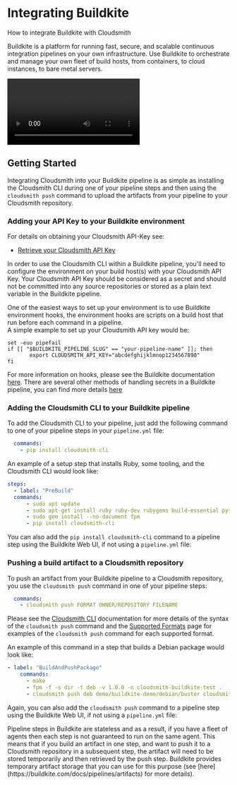 # Integrating Buildkite


How to integrate Buildkite with Cloudsmith

Buildkite is a platform for running fast, secure, and scalable continuous integration pipelines on your own infrastructure. Use Buildkite to orchestrate and manage your own fleet of build hosts, from containers, to cloud instances, to bare metal servers.

<NoCodeUploadingSnippet />

<Video wistiaId="fn361s5zj1"></Video>

## Getting Started

Integrating Cloudsmith into your Buildkite pipeline is as simple as installing the Cloudsmith CLI during one of your pipeline steps and then using the `cloudsmith push` command to upload the artifacts from your pipeline to your Cloudsmith repository.

### Adding your API Key to your Buildkite environment

For details on obtaining your Cloudsmith API-Key see:

- [Retrieve your Cloudsmith API Key](/getting-started/api-key)

In order to use the Cloudsmith CLI within a Buildkite pipeline, you'll need to configure the environment on your build host(s) with your Cloudsmith API Key.  Your Cloudsmith API Key should be considered as a secret and should not be committed into any source repositories or stored as a plain text variable in the Buildkite pipeline. 

One of the easiest ways to set up your environment is to use Buildkite environment hooks, the environment hooks are scripts on a build host that run before each command in a pipeline.  
A simple example to set up your Cloudsmith API key would be: 

```shell
set -euo pipefail
if [[ "$BUILDKITE_PIPELINE_SLUG" == "your-pipeline-name" ]]; then
       export CLOUDSMITH_API_KEY="abcdefghijklmnop1234567890"
fi
```

For more information on hooks, please see the Buildkite documentation [here](https://buildkite.com/docs/agent/v3/hooks). There are several other methods of handling secrets in a Buildkite pipeline, you can find more details [here](https://buildkite.com/docs/pipelines/secrets)

### Adding the Cloudsmith CLI to your Buildkite pipeline

To add the Cloudsmith CLI to your pipeline, just add the following command to one of your pipeline steps in your `pipeline.yml` file: 

```yaml
  commands:
    - pip install cloudsmith-cli
```

An example of a setup step that installs Ruby, some tooling, and the Cloudsmith CLI would look like: 

```yaml
steps:
  - label: "PreBuild"
  commands:
      - sudo apt update
      - sudo apt-get install ruby ruby-dev rubygems build-essential python-pip -y
      - sudo gem install --no-document fpm
      - pip install cloudsmith-cli
```

You can also add the `pip install cloudsmith-cli` command to a pipeline step using the Buildkite Web UI, if not using a `pipeline.yml` file:

<BlockImage src={preBuildStepImage} alt=""></BlockImage>

### Pushing a build artifact to a Cloudsmith repository

To push an artifact from your Buildkite pipeline to a Cloudsmith repository, you use the `cloudsmith push` command in one of your pipeline steps: 

```yaml
  commands:
    - cloudsmith push FORMAT OWNER/REPOSITORY FILENAME
```

Please see the [Cloudsmith CLI](/getting-started/cli) documentation for more details of the syntax of the `cloudsmith push` command and the [Supported Formats](/supported-formats) page for examples of the `cloudsmith push` command for each supported format. 

An example of this command in a step that builds a Debian package would look like: 

```yaml
- label: "BuildAndPushPackage"
    commands:
      - make
      - fpm -f -s dir -t deb -v 1.0.0 -n cloudsmith-buildkite-test .
      - cloudsmith push deb demo/buildkite-demo/debian/buster cloudsmith-buildkite-test_1.0.0_amd64.deb
```

Again, you can also add the `cloudsmith push` command to a pipeline step using the Buildkite Web UI, if not using a `pipeline.yml` file:

<BlockImage src={buildAndPushPackageStepImage} alt=""></BlockImage>

<Note variant="note" headline="Buildkite Pipeline Steps">
Pipeline steps in Buildkite are stateless and as a result, if you have a fleet of agents then each step is not guaranteed to run on the same agent. This means that if you build an artifact in one step, and want to push it to a Cloudsmith repository in a subsequent step, the artifact will need to be stored temporarily and then retrieved by the push step. Buildkite provides temporary artifact storage that you can use for this purpose (see [here](https://buildkite.com/docs/pipelines/artifacts) for more details).
</Note>